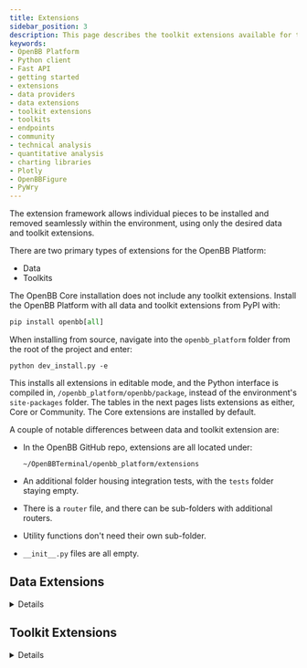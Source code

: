 ```yaml
---
title: Extensions
sidebar_position: 3
description: This page describes the toolkit extensions available for the OpenBB Platform.
keywords:
- OpenBB Platform
- Python client
- Fast API
- getting started
- extensions
- data providers
- data extensions
- toolkit extensions
- toolkits
- endpoints
- community
- technical analysis
- quantitative analysis
- charting libraries
- Plotly
- OpenBBFigure
- PyWry
---
```



The extension framework allows individual pieces to be installed and removed seamlessly within the environment, using only the desired data and toolkit extensions.

There are two primary types of extensions for the OpenBB Platform:

- Data
- Toolkits

The OpenBB Core installation does not include any toolkit extensions. Install the OpenBB Platform with all data and toolkit extensions from PyPI with:

```python
pip install openbb[all]
```

When installing from source, navigate into the `openbb_platform` folder from the root of the project and enter:

```console
python dev_install.py -e
```

This installs all extensions in editable mode, and the Python interface is compiled in, `/openbb_platform/openbb/package`, instead of the environment's `site-packages` folder. The tables in the next pages lists extensions as either, Core or Community. The Core extensions are installed by default.

A couple of notable differences between data and toolkit extension are:

- In the OpenBB GitHub repo, extensions are all located under:

    ```console
    ~/OpenBBTerminal/openbb_platform/extensions
    ```

- An additional folder housing integration tests, with the `tests` folder staying empty.
- There is a `router` file, and there can be sub-folders with additional routers.
- Utility functions don't need their own sub-folder.
- `__init__.py` files are all empty.

## Data Extensions

<details>


Data extensions will expand the breadth and coverage of the data available in the OpenBB Platform. Each source (provider) is its own independent extension, even if there is only one endpoint accessible. This allows every data source to be inserted or removed, at any time, without disturbing the operation of the Core components.

Functions will appear in the Python Interface and Fast API only if a supported provider, for that specific endpoint, is installed. Additional Python libraries will be installed, where required, by the extension.

## Provider Coverage

The total installed coverage can be determined through the Python interface, as a dictionary.

```python
from openbb import obb
obb.coverage.providers
```

## Installation

All data extensions are installed with similar syntax. Published data extensions will have names beginning with `openbb`. For example, yFinance.

```console
pip install openbb-yfinance
```

Additions and removals update the router automatically to reflect the changes when the Python interpreter is refreshed. Below is a list of data provider extensions.

Uninstall any extension with `pip uninstall`.

```console
pip uninstall openbb-yfinance
```

## Available Data Extensions

### Core `openbb` Providers

These packages are what will be installed when `pip install openbb` is run

| Extension Name | Description | Installation Command | Minimum Subscription Type Required |
|----------------|-------------|----------------------|------------------------------------|
| openbb-benzinga | [Benzinga](https://www.benzinga.com/apis/en-ca/) data connector | pip install openbb-benzinga | Paid |
| openbb-fmp | [FMP](https://site.financialmodelingprep.com/developer/) data connector | pip install openbb-fmp | Free |
| openbb-fred | [FRED](https://fred.stlouisfed.org/) data connector | pip install openbb-fred | Free |
| openbb-intrinio | [Intrinio](https://intrinio.com/pricing) data connector | pip install openbb-intrinio | Paid |
| openbb-oecd | [OECD](https://data.oecd.org/) data connector | pip install openbb-oecd | Free |
| openbb-polygon | [Polygon](https://polygon.io/) data connector | pip install openbb-polygon | Free |
| openbb-sec | [SEC](https://www.sec.gov/edgar/sec-api-documentation) data connector | pip install openbb-sec | None |
| openbb-tiingo | [Tiingo](https://www.tiingo.com/about/pricing) data connector | pip install openbb-tiingo | Free |
| openbb-tradingeconomics | [TradingEconomics](https://tradingeconomics.com/api) data connector | pip install openbb-tradingeconomics | Paid |
| openbb-yfinance | [Yahoo Finance](https://finance.yahoo.com/) data connector | pip install openbb-yfinance | None |

### Community Providers

These packages are not installed when `pip install openbb` is run.  They are available for installation separately or by running `pip install openbb[all]`

| Extension Name | Description | Installation Command | Minimum Subscription Type Required |
|----------------|-------------|----------------------|------------------------------------|
| openbb-alpha-vantage | [Alpha Vantage](https://www.alphavantage.co/) data connector | pip install openbb-alpha-vantage | Free |
| openbb-biztoc | [Biztoc](https://api.biztoc.com/#biztoc-default) News data connector | pip install openbb-biztoc | Free |
| openbb-cboe | [Cboe](https://www.cboe.com/delayed_quotes/) data connector | pip install openbb-cboe | None |
| openbb-ecb | [ECB](https://data.ecb.europa.eu/) data connector | pip install openbb-ecb | None |
| openbb-federal-reserve | [Federal Reserve](https://www.federalreserve.gov/) data connector | pip install openbb-federal-reserve | None |
| openbb-finra | [FINRA](https://www.finra.org/finra-data) data connector | pip install openbb-finra | None / Free |
| openbb-finviz | [Finviz](https://finviz.com) data connector | pip install openbb-finviz | None |
| openbb-government-us | [US Government](https://data.gov) data connector | pip install openbb-us-government | None |
| openbb-nasdaq | [Nasdaq Data Link](https://data.nasdaq.com/) connector | pip install openbb-nasdaq | None / Free |
| openbb-seeking-alpha | [Seeking Alpha](https://seekingalpha.com/) data connector | pip install openbb-seeking-alpha | None |
| openbb-stockgrid | [Stockgrid](https://stockgrid.io) data connector | pip install openbb-stockgrid | None |
| openbb-tmx | [TMX](https://money.tmx.com) data connector | pip install openbb-tmx | None |
| openbb-tradier | [Tradier](https://tradier.com) data connector | pip install openbb-tradier | None |
| openbb-wsj | [Wall Street Journal](https://www.wsj.com/) data connector | pip install openbb-wsj | None |

Have you published a data provider extension and want it featured on this list? Tell us about it! Open a pull request on [GitHub](https://github.com/OpenBB-finance/OpenBBTerminal/) to submit an extension for inclusion. Code contributions, for new and existing, data providers are always welcome.

Search [PyPI](https://pypi.org/search/?q=openbb-) to find more extensions.


</details>

## Toolkit Extensions
<details>

OpenBB Toolkit Extensions expand the Platform with functions for manipulating data and preparing it for display. The Core Platform installation does not install any toolkit extensions. The table below is the current list of toolkit extensions.

| Extension Name | Description | Installation Command | Core/Community | Router Path |
|:-----------------|:-----------:|:-------------------:|:------------------:|-------------:|
| openbb-charting | Rest API charting service and Plotly library. | pip install openbb-charting | Community | N/A |
| openbb-devtools | Aggregates dependencies that facilitate a nice development experience for OpenBB. | pip install openbb-devtools | N/A |
| openbb-econometrics | Econometrics models for the Python interface only. | pip install openbb-econometrics | Community | obb.econometrics |
| openbb-quantitative | Functions for performing quantitative analysis. | pip install openbb-quantitative | Community | obb.quantitative |
| openbb-technical | Functions for performing technical analysis. | pip install openbb-technical | Community | obb.technical |

The sections below outline any specific installation considerations for the extension.

## Charting

The OpenBB Charting Extension supplies charting infrastructure and services to the OpenBB Platform. Figure objects are served via REST API or Python Client.  It utilizes [PyWry](https://github.com/OpenBB-finance/pywry) for handling the display of interactive charts and tables in a separate window, with a Plotly library.

Functions with dedicated views return figures to the `chart` attribute of the `OBBject` response object. They are displayed with the class method, `show()`.

:::tip
The `openbb-charting` is an [`OBBject` extension](platform/getting_started/add_obbject_extension.md), which means the general functionality is exposed in every command result.
:::

The following packages are dependencies of the `openbb-charting` extension:

- scipy
- plotly
- statsmodels
- reportlab
- pywry
- svglib
- nbformat
- pandas-ta

### Installation

Install from PyPI with:

```console
pip install openbb-charting
```

For more information check the documentation of the openbb-charting extension.

## Devtools

Please refer to the following PyPI distributed [package](https://pypi.org/project/openbb-devtools/).

This Python package, `openbb-devtools`, is designed for OpenBB Platform Developers and contains a range of dependencies essential for robust and efficient software development.

These dependencies cater to various aspects like code formatting, security analysis, type checking, testing, and kernel management.

The inclusion of these packages ensures that the development process is streamlined, the code quality is maintained, and the software is secure and reliable.

Included dependencies:

- `ruff`: A fast Python linter focused on performance and simplicity.
- `pylint`: A tool that checks for errors in Python code, enforces a coding standard, and looks for code smells.
- `mypy`: A static type checker for Python, helping catch type errors during development.
- `pydocstyle`: A linter for Python docstrings to ensure they meet certain style requirements.
- `black`: An uncompromising Python code formatter, ensuring consistent code style.
- `bandit`: A tool designed to find common security issues in Python code.
- `pre-commit`: Manages and maintains pre-commit hooks that run checks before each commit, ensuring code quality.
- `nox`: A generic virtualenv management and test command line tool for running tests in isolated environments.
- `pytest`: A mature full-featured Python testing tool that helps in writing better programs.
- `pytest-cov`: A plugin for pytest that measures code coverage during testing.
- `ipykernel`: A package that provides the IPython kernel for Jupyter.
- `types-python-dateutil`: Type stubs for python-dateutil, aiding in static type checking.
- `types-toml`: Type stubs for TOML, useful for static type checking in TOML parsing.
- `poetry`: A tool for dependency management and packaging in Python.

Each dependency plays a critical role in ensuring the code is clean, efficient, and functional, ultimately leading to the development of high-quality software.

While developing code for the OpenBB Platform, one should always install the DevTools packages so that the above development tooling is available out-of-the-box.

### Installation

Install from PyPI with:

```console
pip install openbb-devtools
```

:::info
When setting up the environment using the `openbb_platform/dev_install.py` script, the DevTools will also be installed.
:::

## Econometrics

The `openbb-econometrics` extension installs a new router path (`obb.econometrics`) and additional Python libraries:

- scipy
- statsmodels
- arch
- linearmodels

:::note

Statsmodels requires a C compiler be present on the system. Follow the instructions [here](https://cython.readthedocs.io/en/latest/src/quickstart/install.html) for system-specific methods.

This extension is not accessible via REST API because `statsmodels` is not serializable.
:::

### Installation

Install from PyPI with:

```console
pip install openbb-econometrics
```

To install from source in editable mode, navigate into the folder, `~/openbb_platform/extensions/econometrics`, and enter:

```console
pip install -e .
```

After installation, the Python interface will automatically rebuild on initialization.

## Quantitative

The `openbb-quantitative` extension installs a new router path (`obb.quantitative`) and a few additional Python libraries:

- pandas-ta
- scipy
- statsmodels

### Installation

Install from PyPI with:

```console
pip install openbb-quantitative
```

To install from source in editable mode, navigate into the folder, `~/openbb_platform/extensions/quantitative`, and enter:

```console
pip install -e .
```

After installation, the Python interface will automatically rebuild on initialization.

## Technical

The `openbb-technical` extension is for performing technical analysis on time series data. It installs a new router path (`obb.technical`) and some additional Python libraries:

- pandas-ta
- scikit-learn
- scipy
- statsmodels

### Installation

Install from PyPI with:

```console
pip install openbb-technical
```

To install from source in editable mode, navigate into the folder, `~/openbb_platform/extensions/technical`, and enter:

```console
pip install -e .
```

After installation, the Python interface will automatically rebuild on initialization.
</details>
